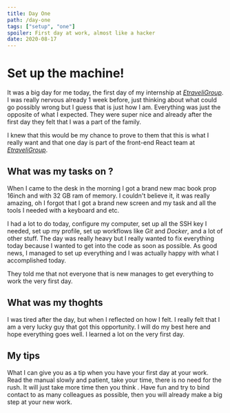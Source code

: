```yaml
---
title: Day One
path: /day-one
tags: ["setup", "one"]
spoiler: First day at work, almost like a hacker
date: 2020-08-17
---
```


# Set up the machine!

It was a big day for me today, the first day of my internship at _[EtraveliGroup](https://www.etraveligroup.com/)_.
I was really nervous already 1 week before, just thinking about what could go possibly wrong but I guess that is just how I am.
Everything was just the opposite of what I expected. They were super nice and already after the first day they felt that I was a part of the family.

I knew that this would be my chance to prove to them that this is what I really want and that one day is part of the front-end React team at _[EtraveliGroup](https://www.etraveligroup.com/)_.

## What was my tasks on ?

When I came to the desk in the morning I got a brand new
mac book prop 16inch and with 32 GB ram of memory. I couldn't believe it, it was really amazing, oh I forgot that I got a brand new screen and my task and all the tools I needed with a keyboard and etc.

I had a lot to do today, configure my computer, set up all the SSH key I needed, set up my profile, set up workflows like _Git_ and _Docker_, and a lot of other stuff. The day was really heavy but I really wanted to fix everything today because I wanted to get into the code as soon as possible.
As good news, I managed to set up everything and I was actually happy with what I accomplished today.

They told me that not everyone that is new manages to get everything to work the very first day.

## What was my thoghts

I was tired after the day, but when I reflected on how I felt. I really felt that I am a very lucky guy that got this opportunity.
I will do my best here and hope everything goes well. I learned a lot on the very first day.

## My tips

What I can give you as a tip when you have your first day at your work.
Read the manual slowly and patient, take your time, there is no need for the rush. It will just take more time then you think
. Have fun and try to bind contact to as many colleagues as possible, then you will already make a big step at your new work.
